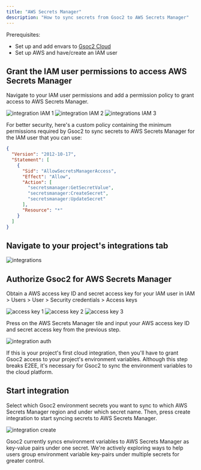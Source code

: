 ```yaml
---
title: "AWS Secrets Manager"
description: "How to sync secrets from Gsoc2 to AWS Secrets Manager"
---
```


Prerequisites:

- Set up and add envars to [Gsoc2 Cloud](https://app.gsoc2.com)
- Set up AWS and have/create an IAM user

## Grant the IAM user permissions to access AWS Secrets Manager

Navigate to your IAM user permissions and add a permission policy to grant access to AWS Secrets Manager.

![integration IAM 1](../../images/integrations/aws/integrations-aws-iam-1.png)
![integration IAM 2](../../images/integrations/aws/integrations-aws-secret-manager-iam-2.png)
![integrations IAM 3](../../images/integrations/aws/integrations-aws-secret-manager-iam-3.png)

For better security, here's a custom policy containing the minimum permissions required by Gsoc2 to sync secrets to AWS Secrets Manager for the IAM user that you can use:

```json
{
  "Version": "2012-10-17",
  "Statement": [
    {
      "Sid": "AllowSecretsManagerAccess",
      "Effect": "Allow",
      "Action": [
        "secretsmanager:GetSecretValue",
        "secretsmanager:CreateSecret",
        "secretsmanager:UpdateSecret"
      ],
      "Resource": "*"
    }
  ]
}
```

## Navigate to your project's integrations tab

![integrations](../../images/integrations.png)

## Authorize Gsoc2 for AWS Secrets Manager

Obtain a AWS access key ID and secret access key for your IAM user in IAM > Users > User > Security credentials > Access keys

![access key 1](../../images/integrations/aws/integrations-aws-access-key-1.png)
![access key 2](../../images/integrations/aws/integrations-aws-access-key-2.png)
![access key 3](../../images/integrations/aws/integrations-aws-access-key-3.png)

Press on the AWS Secrets Manager tile and input your AWS access key ID and secret access key from the previous step.

![integration auth](../../images/integrations/aws/integrations-aws-secret-manager-auth.png)

<Info>
  If this is your project's first cloud integration, then you'll have to grant
  Gsoc2 access to your project's environment variables. Although this step
  breaks E2EE, it's necessary for Gsoc2 to sync the environment variables to
  the cloud platform.
</Info>

## Start integration

Select which Gsoc2 environment secrets you want to sync to which AWS Secrets Manager region and under which secret name. Then, press create integration to start syncing secrets to AWS Secrets Manager.

![integration create](../../images/integrations/aws/integrations-aws-secret-manager-create.png)

<Info>
  Gsoc2 currently syncs environment variables to AWS Secrets Manager as
  key-value pairs under one secret. We're actively exploring ways to help users
  group environment variable key-pairs under multiple secrets for greater
  control.
</Info>
